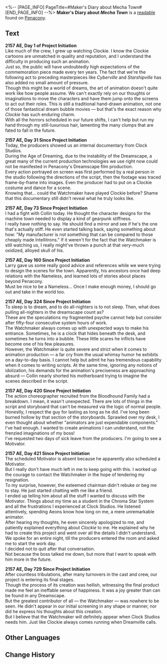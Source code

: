 <%-- [PAGE_INFO]
PageTitle=#Maker's Diary about Mecha Town#
[END_PAGE_INFO] --%>
{{Readable Infobox
|id           = 322
|partIds      = 190594
|title        = Maker's Diary about ''Mecha Town''
|image        = Item Penacony Readable 1.png
|world        = Penacony
|parts        = 1
|author       = <!--to be added-->
|description  = A note written by the animator of the Clockie series, recording the production process of the movie ''Mecha Town''.
|part1        = Maker's Diary about ''Mecha Town''
|source1      = {{cx|Source missing}}
|characters   = 
|factions     = Penacony; The Nameless
}}
'''Maker's Diary about ''Mecha Town''''' is a [[readable]] found on [[Penacony]].
<!--
==Location==
{{Map Embed|<map name>|<marker id>}}
-->
==Text==
'''2157 AE, Day 1 of Project Initiation'''<br />
Like much of the crew, I grew up watching Clockie. I know the Clockie cartoons are unmatched in quality and reputation, and I understand the difficulty in producing such an animation.<br />
Just so, the public will have undoubtedly high expectations of the commemoration piece made every ten years. The fact that we're the following act to preceding masterpieces like ''Cyberville'' and ''Starshipville'' has also added no small amount of pressure.<br />
Though this might be a world of dreams, the art of animation doesn't quite work like how people assume. We can't exactly rely on our thoughts or imaginations to move the characters and have them jump onto the screens to act out their roles. This is still a traditional hand-drawn animation, not one of those fantastical dream bubble movies &mdash; but that's the exact reason why ''Clockie'' has such enduring charm.<br />
With all the horrors scheduled in our future shifts, I can't help but run my hand through my still-luxurious hair, lamenting the many clumps that are fated to fall in the future.

'''2157 AE, Day 31 Since Project Initiation'''<br />
Today, the producers showed us an internal documentary from Clock Studios.<br />
During the Age of Dreaming, due to the instability of the Dreamscape, a great many of the current production technologies we use right now could not be manifested in Penacony's Dreamscape film production.<br />
Every action portrayed on screen was first performed by a real person in the studio following the directions of the script, then the footage was traced frame-by-frame into images. Even the producer had to put on a Clockie costume and dance for a scene.<br />
Knowing that... could the Watchmaker have played Clockie before? Shame that this documentary still didn't reveal what he truly looks like.

'''2157 AE, Day 73 Since Project Initiation'''<br />
I had a fight with Collin today. He thought the character designs for the machine town needed to display a kind of gearpunk stiffness.<br />
I really have nothing to say. He should find a mirror and see if he's the one that's actually stiff. He even started talking back, saying something about how: "My manufacturer is not something that can be compared to those cheaply made Intellitrons." If it weren't for the fact that the Watchmaker is still watching us, I really might've thrown a punch at that very-much oxidized, alloyed skull of his.

'''2157 AE, Day 160 Since Project Initiation'''<br />
Larry gave us some really good advice and references while we were trying to design the scenes for the town. Apparently, his ancestors once had deep relations with the Nameless, and learned lots of stories about places beyond Penacony.<br />
Must be nice to be a Nameless... Once I make enough money, I should go out and take in the world too.

'''2157 AE, Day 324 Since Project Initiation'''<br />
To sleep is to dream, and to do all-nighters is to not sleep. Then, what does pulling all-nighters in the dreamscape count as?<br />
These are the speculations my fragmented psyche cannot help but consider after fifty-four consecutive system hours of work.<br />
The Watchmaker always comes up with unexpected ways to make his entrance. Sometimes, he is a clock that hides beneath the desk, and sometimes he turns into a bubble. These little scares he inflicts have become one of his few pleasures.<br />
However, the Watchmaker is quite severe and strict when it comes to animation production &mdash; a far cry from the usual whimsy humor he exhibits on a day-to-day basis. I cannot help but admit he has tremendous capability when it comes to writing scripts. At the same time, ignoring any notions of idolization, his demands for the animation's preciseness are approaching absurd &mdash; Collin nearly shorted his motherboard trying to imagine the scenes described in the script.

'''2157 AE, Day 420 Since Project Initiation'''<br />
The action choreographer recruited from the Bloodhound Family had a breakdown. I mean, it wasn't unexpected. There are lots of things in the script and storyboard that can't be measured via the logic of normal people.<br />
Honestly, I respect the guy for lasting as long as he did. I've long been burned hollow by that section of the storyboards. Sprawled over my desk, I even thought about whether "animators are just expendable components."<br />
I've had enough. I wanted to create animations I can understand, not the frenzied imaginations of my boss!<br />
I've requested two days of sick leave from the producers. I'm going to see a Motivator.

'''2157 AE, Day 421 Since Project Initiation'''<br />
The scheduled Motivator is absent because he apparently also scheduled a Motivator.<br />
But I really don't have much left in me to keep going with this. I worked up the courage to contact the Watchmaker in the hope of tendering my resignation.<br />
To my surprise, however, the esteemed chairman didn't rebuke or beg me to stay. He just started chatting with me like a friend.<br />
I ended up telling him about all the stuff I wanted to discuss with the Motivator. Things about my time as a student in the Chroma Star System and all the frustrations I experienced at Clock Studios. He listened attentively, spending Aeons know how long on me, a mere unremarkable animator.<br />
After hearing my thoughts, he even sincerely apologized to me, and patiently explained everything about ''Clockie'' to me. He explained why he had to create this project and went over all the details I didn't understand.<br />
We spoke for an entire night, till the producers entered the room and asked me to start the work day.<br />
I decided not to quit after that conversation.<br />
Not because the boss talked me down, but more that I want to speak with him more in the future.

'''2157 AE, Day 729 Since Project Initiation'''<br />
After countless tribulations, after many turnovers in the cast and crew, our project is entering its final stages.<br />
Though the process of its creation was hellish, witnessing the final product made me feel an ineffable sense of happiness. It was a joy greater than can be found in any Dreamscape.<br />
But the greatest contributor of all &mdash; the Watchmaker &mdash; was nowhere to be seen. He didn't appear in our initial screening in any shape or manner, nor did he express his thoughts about this creation.<br />
But I believe that the Watchmaker will definitely appear when Clock Studios needs him. Just like Clockie always comes running when Dreamville calls.

<!--
==Trivia==
* 
-->
==Other Languages==
{{Other Languages
|en   = Maker's Diary about ''Mecha Town''
|zhs  = 《机械小镇》创作日志
|zht  = 《機械小鎮》創作日誌
|ja   = 『マシーンタウン』創作日誌
|ko   = ≪기계 마을≫ 창작 일지
|es   = Diario del Relojero sobre «Ciudad mecánica»
|fr   = Journal de création de ''Méca-polis''
|ru   = Дневник создателя мультфильма «Часик: Механический город»
|th   = บันทึกการสร้าง "เมืองจักรกล"
|vi   = Nhật Ký Sáng Tạo "Thị Trấn Cơ Khí"
|de   = Tagebuch des Produzenten über „Mechastadt“
|id   = Log Kreasi "Kota Mekanik"
|pt   = Diário do Criador sobre a Cidade Robô
}}

==Change History==
{{Change History|2.1}}